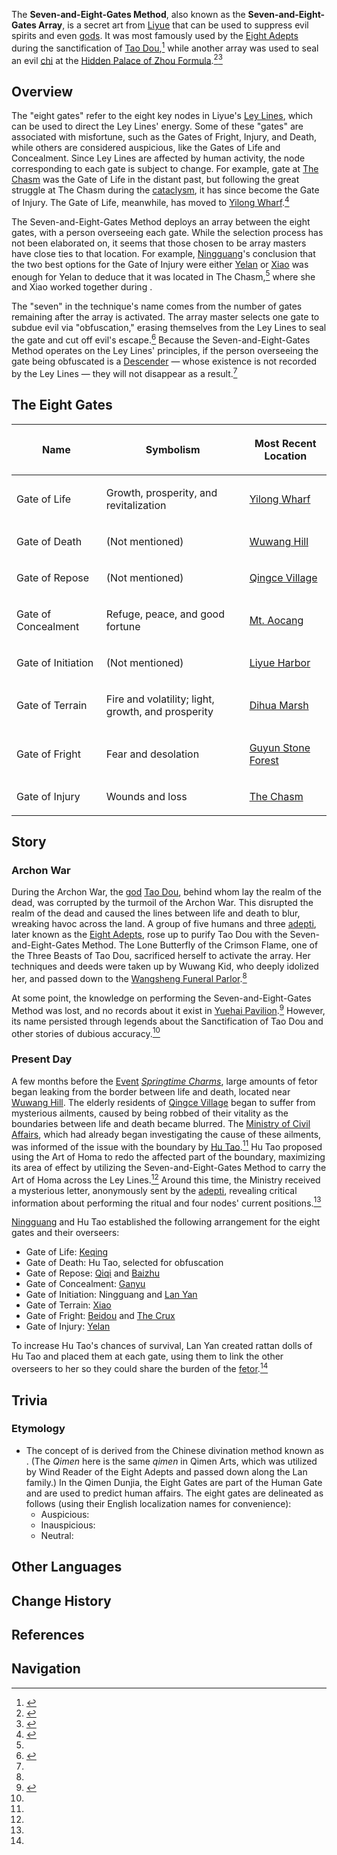 {{Terminology Infobox
|image     = Seven and Eight Gates Array.png
|caption   = Location of the eight gates during ''[[Springtime Charms]]''
|type      = Lore
|type2     = Liyue Culture
}}
The '''Seven-and-Eight-Gates Method''', also known as the '''Seven-and-Eight-Gates Array''', is a secret art from [[Liyue]] that can be used to suppress evil spirits and even [[god]]s. It was most famously used by the [[Eight Adepts]] during the sanctification of [[Tao Dou]],<ref name="Calamity">{{Ref/Quest|Liyue Celebrates and Eight Adepts Face a Hidden Calamity}}</ref> while another array was used to seal an evil [[chi]] at the [[Hidden Palace of Zhou Formula]].<ref>{{Ref/Domain|Hidden Palace of Zhou Formula}}</ref><ref name="Celebrates">{{Ref/Quest|Liyue Celebrates and Eight Adepts Face a Hidden Calamity}}</ref>

==Overview==
The "eight gates" refer to the eight key nodes in Liyue's [[Ley Lines]], which can be used to direct the Ley Lines' energy. Some of these "gates" are associated with misfortune, such as the Gates of Fright, Injury, and Death, while others are considered auspicious, like the Gates of Life and Concealment. Since Ley Lines are affected by human activity, the node corresponding to each gate is subject to change. For example, gate at [[The Chasm (Area)|The Chasm]] was the Gate of Life in the distant past, but following the great struggle at The Chasm during the [[cataclysm]], it has since become the Gate of Injury. The Gate of Life, meanwhile, has moved to [[Yilong Wharf]].<ref name="Rite">{{Ref/Quest|Qimen Arts and the Rite of Homa, the Spirits are Calmed and Life Restored}}</ref>

The Seven-and-Eight-Gates Method deploys an array between the eight gates, with a person overseeing each gate. While the selection process has not been elaborated on, it seems that those chosen to be array masters have close ties to that location. For example, [[Ningguang]]'s conclusion that the two best options for the Gate of Injury were either [[Yelan]] or [[Xiao]] was enough for Yelan to deduce that it was located in The Chasm,<ref name="Troops" /> where she and Xiao worked together during {{Quest|Perilous Trail}}.

The "seven" in the technique's name comes from the number of gates remaining after the array is activated. The array master selects one gate to subdue evil via "obfuscation," erasing themselves from the Ley Lines to seal the gate and cut off evil's escape.<ref name="Troops">{{Ref/Quest|The Funeral Parlor Has No Master, Yujing Terrace Calls the Troops}}</ref> Because the Seven-and-Eight-Gates Method operates on the Ley Lines' principles, if the person overseeing the gate being obfuscated is a [[Descender]] &mdash; whose existence is not recorded by the Ley Lines &mdash; they will not disappear as a result.<ref name="Rite" />

==The Eight Gates==
{| class="article-table"
! Name !! Symbolism !! Most Recent Location
|-
|Gate of Life
|Growth, prosperity, and revitalization
|[[Yilong Wharf]]
|-
|Gate of Death
|(Not mentioned)
|[[Wuwang Hill]]
|-
|Gate of Repose
|(Not mentioned)
|[[Qingce Village]]
|-
|Gate of Concealment
|Refuge, peace, and good fortune
|[[Mt. Aocang]]
|-
|Gate of Initiation
|(Not mentioned)
|[[Liyue Harbor]]
|-
|Gate of Terrain
|Fire and volatility; light, growth, and prosperity
|[[Dihua Marsh]]
|-
|Gate of Fright
|Fear and desolation
|[[Guyun Stone Forest]]
|-
|Gate of Injury
|Wounds and loss
|[[The Chasm (Area)|The Chasm]]
|}

==Story==
===Archon War===
During the Archon War, the [[god]] [[Tao Dou]], behind whom lay the realm of the dead, was corrupted by the turmoil of the Archon War. This disrupted the realm of the dead and caused the lines between life and death to blur, wreaking havoc across the land. A group of five humans and three [[adepti]], later known as the [[Eight Adepts]], rose up to purify Tao Dou with the Seven-and-Eight-Gates Method. The Lone Butterfly of the Crimson Flame, one of the Three Beasts of Tao Dou, sacrificed herself to activate the array. Her techniques and deeds were taken up by Wuwang Kid, who deeply idolized her, and passed down to the [[Wangsheng Funeral Parlor]].<ref name="Celebrates" />

At some point, the knowledge on performing the Seven-and-Eight-Gates Method was lost, and no records about it exist in [[Yuehai Pavilion]].<ref name="Final Stanza">{{Ref/Quest|Final Stanza: The Sanctification of Tao Dou}}</ref> However, its name persisted through legends about the Sanctification of Tao Dou and other stories of dubious accuracy.<ref name="Celebrates" />

===Present Day===
{{See also|Springtime Charms/Story}}
A few months before the [[Event]] ''[[Springtime Charms]]'', large amounts of fetor began leaking from the border between life and death, located near [[Wuwang Hill]]. The elderly residents of [[Qingce Village]] began to suffer from mysterious ailments, caused by being robbed of their vitality as the boundaries between life and death became blurred. The [[Ministry of Civil Affairs]], which had already began investigating the cause of these ailments, was informed of the issue with the boundary by [[Hu Tao]].<ref name="Troops" /> Hu Tao proposed using the Art of Homa to redo the affected part of the boundary, maximizing its area of effect by utilizing the Seven-and-Eight-Gates Method to carry the Art of Homa across the Ley Lines.<ref name="Rite" /> Around this time, the Ministry received a mysterious letter, anonymously sent by the [[adepti]], revealing critical information about performing the ritual and four nodes' current positions.<ref name="Final Stanza" />

[[Ningguang]] and Hu Tao established the following arrangement for the eight gates and their overseers:
* Gate of Life: [[Keqing]]
* Gate of Death: Hu Tao, selected for obfuscation
* Gate of Repose: [[Qiqi]] and [[Baizhu]]
* Gate of Concealment: [[Ganyu]]
* Gate of Initiation: Ningguang and [[Lan Yan]]
* Gate of Terrain: [[Xiao]]
* Gate of Fright: [[Beidou]] and [[The Crux]]
* Gate of Injury: [[Yelan]]

To increase Hu Tao's chances of survival, Lan Yan created rattan dolls of Hu Tao and placed them at each gate, using them to link the other overseers to her so they could share the burden of the [[fetor]].<ref name="Rite" />

==Trivia==
===Etymology===
* The concept of {{Lang|"eight gates"|zh=八门}} is derived from the Chinese divination method known as {{Lang|{{w|Qimen Dunjia}}|zh=奇门遁甲}}. (The ''Qimen'' here is the same ''qimen'' in Qimen Arts, which was utilized by Wind Reader of the Eight Adepts and passed down along the Lan family.) In the Qimen Dunjia, the Eight Gates are part of the Human Gate and are used to predict human affairs. The eight gates are delineated as follows (using their English localization names for convenience):
** Auspicious: {{Zh|开门|tl=Gate of Initiation,}} {{Zh|休门|tl=Gate of Repose,}} {{Zh|生门|tl=Gate of Life}}
** Inauspicious: {{Zh|死门|tl=Gate of Death,}} {{Zh|惊门|tl=Gate of Fright,}} {{Zh|伤门|tl=Gate of Injury}}
** Neutral: {{Zh|杜门|tl=Gate of Concealment,}} {{Zh|景门|tl=Gate of Terrain}}

==Other Languages==
{{Other Languages
|en       = Seven-and-Eight-Gates Method
|zhs      = 八门七门大阵
|zhs_rm   = Bāmén Qīmén Dàzhèn
|zht      = 八門七門大陣
|zht_rm   = Bāmén Qīmén Dàzhèn
|zh_tl    = 
|ja       = 八門七門の陣
|ja_rm    = 
|ja_tl    = 
|ko       = 팔문 칠문 진
|ko_tl    = 
|es       = Hechizo de las Siete y Ocho Puertas
|es_tl    = Spell of the Seven and Eight Doors
|fr       = Pentacle des sept-et-huit portes
|fr_tl    = Seven-and-Eight-Gates Pentacle
|ru       = Метод Семи-Восьми Врат
|ru_tl    = 
|th       = ค่ายกลเจ็ดจักระแปดประตู
|th_rm    = Khai Kon Chet Chakra Paet Pratu
|th_tl    = Formation of the Seven Chakras-Eight Gates
|vi       = Bát Môn Thất Môn Đại Trận Pháp
|vi_tl    = 
|de       = Formation der sieben und acht Tore
|de_tl    = 
|id       = Formasi Tujuh dan Delapan Gerbang
|id_tl    = 
|pt       = Método dos Sete e Oito Portões
|pt_tl    = 
|tr       = Yedi ve Sekiz Kapı Yöntemi
|tr_tl    = 
|it       = Metodo delle Settotto Porte
|it_tl    = 
}}

==Change History==
{{Change History|introduced=5.3}}

==References==
{{Reflist}}

==Navigation==
{{Lore Navbox|Terminology}}